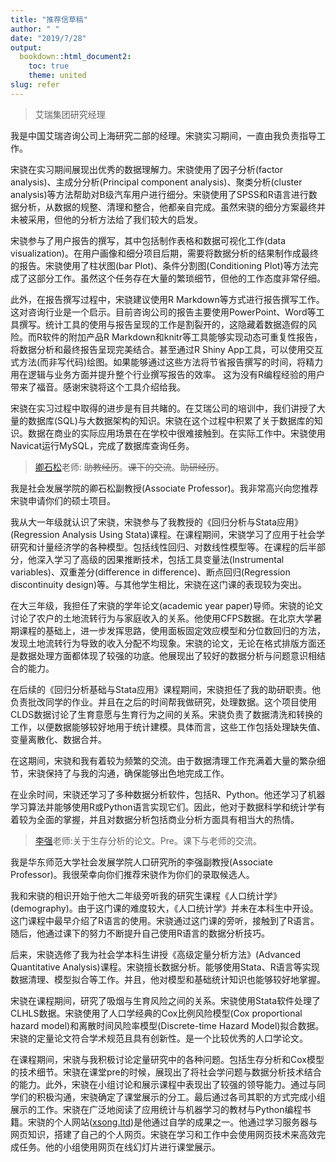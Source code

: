 ```yaml
---
title: "推荐信草稿"
author: " "
date: "2019/7/28"
output:
  bookdown::html_document2:
    toc: true
    theme: united
slug: refer
---
```


>艾瑞集团研究经理

我是中国艾瑞咨询公司上海研究二部的经理。宋骁实习期间，一直由我负责指导工作。

宋骁在实习期间展现出优秀的数据理解力。宋骁使用了因子分析(factor analysis)、主成分分析(Principal component analysis)、聚类分析(cluster analysis)等方法帮助对B级汽车用户进行细分。宋骁使用了SPSS和R语言进行数据分析，从数据的规整、清理和整合，他都亲自完成。虽然宋骁的细分方案最终并未被采用，但他的分析方法给了我们较大的启发。

宋骁参与了用户报告的撰写，其中包括制作表格和数据可视化工作(data visualization)。在用户画像和细分项目后期，需要将数据分析的结果制作成最终的报告。宋骁使用了柱状图(bar Plot)、条件分割图(Conditioning Plot)等方法完成了这部分工作。虽然这个任务存在大量的繁琐细节，但他的工作态度非常仔细。


此外，在报告撰写过程中，宋骁建议使用R Markdown等方式进行报告撰写工作。这对咨询行业是一个启示。目前咨询公司的报告主要使用PowerPoint、Word等工具撰写。统计工具的使用与报告呈现的工作是割裂开的，这隐藏着数据造假的风险。而R软件的附加产品R Markdown和knitr等工具能够实现动态可重复性报告，将数据分析和最终报告呈现完美结合。甚至通过R Shiny App工具，可以使用交互式方法(而非写代码)绘图。如果能够通过这些方法将节省报告撰写的时间，将精力用在逻辑与业务方面并提升整个行业撰写报告的效率。
这为没有R编程经验的用户带来了福音。感谢宋骁将这个工具介绍给我。   

宋骁在实习过程中取得的进步是有目共睹的。在艾瑞公司的培训中，我们讲授了大量的数据库(SQL)与大数据架构的知识。宋骁在这个过程中积累了关于数据库的知识。数据在商业的实际应用场景在在学校中很难接触到。在实际工作中。宋骁使用Navicat运行MySQL，完成了数据库查询任务。













>[卿石松](https://faculty.ecnu.edu.cn/s/2136/main.jspy)老师: ~~助教经历~~。~~课下的交流~~。~~助研经历~~。

我是社会发展学院的卿石松副教授(Associate Professor)。我非常高兴向您推荐宋骁申请你们的硕士项目。

我从大一年级就认识了宋骁，宋骁参与了我教授的《回归分析与Stata应用》(Regression Analysis Using Stata)课程。在课程期间，宋骁学习了应用于社会学研究和计量经济学的各种模型。包括线性回归、对数线性模型等。在课程的后半部分，他深入学习了高级的因果推断技术，包括工具变量法(Instrumental variables)、双重差分(difference in difference)、断点回归(Regression discontinuity design)等。与其他学生相比，宋骁在这门课的表现较为突出。

在大三年级，我担任了宋骁的学年论文(academic year paper)导师。宋骁的论文讨论了农户的土地流转行为与家庭收入的关系。他使用CFPS数据。在北京大学暑期课程的基础上，进一步发挥思路，使用面板固定效应模型和分位数回归的方法，发现土地流转行为导致的收入分配不均现象。宋骁的论文，无论在格式排版方面还是数据处理方面都体现了较强的功底。他展现出了较好的数据分析与问题意识相结合的能力。

在后续的《回归分析基础与Stata应用》课程期间，宋骁担任了我的助研职责。他负责批改同学的作业。并且在之后的时间帮我做研究，处理数据。这个项目使用CLDS数据讨论了生育意愿与生育行为之间的关系。宋骁负责了数据清洗和转换的工作，以便数据能够较好地用于统计建模。具体而言，这些工作包括处理缺失值、变量离散化、数据合并。

在这期间，宋骁和我有着较为频繁的交流。由于数据清理工作充满着大量的繁杂细节，宋骁保持了与我的沟通，确保能够出色地完成工作。

在业余时间，宋骁还学习了多种数据分析软件，包括R、Python。他还学习了机器学习算法并能够使用R或Python语言实现它们。因此，他对于数据科学和统计学有着较为全面的掌握，并且对数据分析包括商业分析方面具有相当大的热情。

>[李强](https://faculty.ecnu.edu.cn/s/2160/main.jspy)老师:关于生存分析的论文。Pre。课下与老师的交流。

我是华东师范大学社会发展学院人口研究所的李强副教授(Associate Professor)。我很荣幸向你们推荐宋骁作为你们的录取候选人。

我和宋骁的相识开始于他大二年级旁听我的研究生课程《人口统计学》(demography)。由于这门课的难度较大，《人口统计学》并未在本科生中开设。这门课程中最早介绍了R语言的使用。宋骁通过这门课的旁听，接触到了R语言。随后，他通过课下的努力不断提升自己使用R语言的数据分析技巧。

后来，宋骁选修了我为社会学本科生讲授《高级定量分析方法》(Advanced Quantitative Analysis)课程。宋骁擅长数据分析。能够使用Stata、R语言等实现数据清理、模型拟合等工作。并且，他对模型和基础统计知识也能够较好地掌握。

宋骁在课程期间，研究了吸烟与生育风险之间的关系。宋骁使用Stata软件处理了CLHLS数据。宋骁使用了人口学经典的Cox比例风险模型(Cox proportional hazard model)和离散时间风险率模型(Discrete-time Hazard Model)拟合数据。宋骁的定量论文符合学术规范且具有创新性。是一个比较优秀的人口学论文。

在课程期间，宋骁与我积极讨论定量研究中的各种问题。包括生存分析和Cox模型的技术细节。宋骁在课堂pre的时候，展现出了将社会学问题与数据分析技术结合的能力。此外，宋骁在小组讨论和展示课程中表现出了较强的领导能力。通过与同学们的积极沟通，宋骁确定了课堂展示的分工。最后通过各司其职的方式完成小组展示的工作。宋骁在广泛地阅读了应用统计与机器学习的教材与Python编程书籍。宋骁的个人网站([xsong.ltd](https://xsong.ltd))是他通过自学的成果之一。他通过学习服务器与网页知识，搭建了自己的个人网页。宋骁在学习和工作中会使用网页技术来高效完成任务。他的小组使用网页在线幻灯片进行课堂展示。













